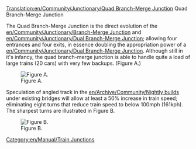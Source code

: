 [[Translation:en/Community/Junctionary/Quad Branch-Merge Junction]]
Quad Branch-Merge Junction


The Quad Branch-Merge Junction is the direct evolution of the [[en/Community/Junctionary/Branch-Merge Junction]] and [[en/Community/Junctionary/Dual Branch-Merge Junction]]; allowing four entrances and four exits, in essence doubling the appropriation power of a [[en/Community/Junctionary/Dual Branch-Merge Junction]].  Although still in it's infancy, the quad branch-merge junction is able to handle quite a load of large trains (20 cars) with very few backups. (Figure A.)

[[File:en/Community/Junctionary/NewQBMJ.png|thumb|Figure A.]]


Speculation of angled track in the [[en/Archive/Community/Nightly build]]s under existing bridges will allow at least a 50% increase in train speed; eliminating eight turns that reduce train speed to below 100mph (161kph).  The sharpest turns are illustrated in Figure B.

[[File:en/Community/Junctionary/Sharpcorners.png|thumb|Figure B.]]









[[Category:en/Manual/Train Junctions]]
